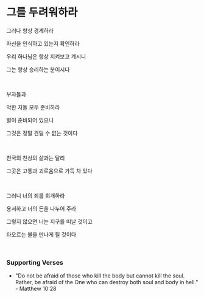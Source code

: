 # 그를 두려워하라

그러나 항상 경계하라

자신을 인식하고 있는지 확인하라

우리 하나님은 항상 지켜보고 계시니

그는 항상 승리하는 분이시다

<br />

부자들과

악한 자들 모두 준비하라

벌이 준비되어 있으니

그것은 정말 견딜 수 없는 것이다

<br />

천국의 천상의 삶과는 달리

그곳은 고통과 괴로움으로 가득 차 있다

<br />

그러니 너의 죄를 회개하라

용서하고 너의 돈을 나누어 주라

그렇지 않으면 너는 지구를 떠날 것이고

타오르는 불을 만나게 될 것이다

<br />

### Supporting Verses

- "Do not be afraid of those who kill the body but cannot kill the soul. Rather, be afraid of the One who can destroy both soul and body in hell." - Matthew 10:28
